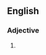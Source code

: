 ==English==

===Adjective===
{{en-adj|pos=[[un]]-[[reactive]]}}

# {{alternative spelling of|[[unreactive]]}}